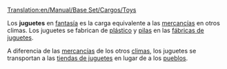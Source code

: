 [[Translation:en/Manual/Base Set/Cargos/Toys]]

{{es/Carga| carga  = Juguetes
| imagen =en/ToyFactory.png| producida =[[es/Manual/Base Set/Industries/Fábrica de juguetes|Fábrica de juguetes]]
| aceptada  =[[es/Manual/Base Set/Industries/Tienda de juguetes|Tienda de juguetes]]
}}

Los '''juguetes''' en [[es/Manual/Clima|fantasía]] es la carga equivalente a las [[es/Manual/Base Set/Cargos/Mercancías|mercancías]] en otros climas. Los juguetes se fabrican de [[es/Manual/Base Set/Cargos/Plástico|plástico]] y [[es/Manual/Base Set/Cargos/Pilas|pilas]] en las [[es/Manual/Base Set/Industries/Fábrica de juguetes|fábricas de juguetes]].

A diferencia de las [[es/Manual/Base Set/Cargos/Mercancías|mercancías]] de los otros [[es/Manual/Clima|climas]], los juguetes se transportan a las [[es/Manual/Base Set/Industries/Tienda de juguetes|tiendas de juguetes]] en lugar de a los [[es/Manual/Pueblo|pueblos]].